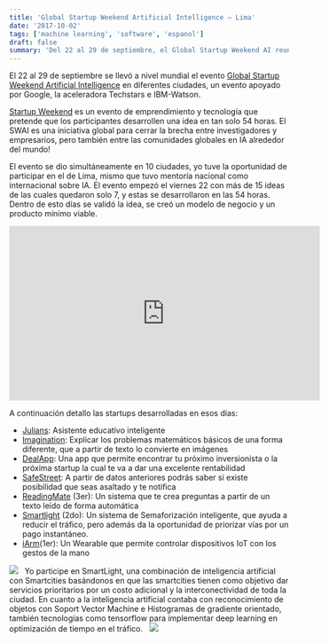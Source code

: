 ```yaml
---
title: 'Global Startup Weekend Artificial Intelligence – Lima'
date: '2017-10-02'
tags: ['machine learning', 'software', 'espanol']
draft: false
summary: 'Del 22 al 29 de septiembre, el Global Startup Weekend AI reunió a innovadores en 10 ciudades para crear startups en 54 horas. En Lima, brillaron iArm, un wearable para controlar IoT, y SmartLight, que optimiza el tráfico. 🚀🌐'
---
```


El 22 al 29 de septiembre se llevó a nivel mundial el evento [Global Startup Weekend Artificial Intelligence](https://www.globalswai.co/) en diferentes ciudades, un evento apoyado por Google, la aceleradora Techstars e IBM-Watson.

[Startup Weekend](https://startupweekend.org/) es un evento de emprendimiento y tecnología que pretende que los participantes desarrollen una idea en tan solo 54 horas. El SWAI es una iniciativa global para cerrar la brecha entre investigadores y empresarios, pero también entre las comunidades globales en IA alrededor del mundo!

El evento se dio simultáneamente en 10 ciudades, yo tuve la oportunidad de participar en el de Lima, mismo que tuvo mentoría nacional como internacional sobre IA. El evento empezó el viernes 22 con más de 15 ideas de las cuales quedaron solo 7, y estas se desarrollaron en las 54 horas. Dentro de esto días se validó la idea, se creó un modelo de negocio y un producto mínimo viable.

<iframe
  src="https://www.youtube.com/embed/8iDqBC-BqFo"
  width="560"
  height="315"
  frameborder="0"
  allowfullscreen="allowfullscreen"
></iframe>

A continuación detallo las startups desarrolladas en esos días:

- [Julians](https://www.f6s.com/julians): Asistente educativo inteligente
- [Imagination](https://www.f6s.com/imagination2.0): Explicar los problemas matemáticos básicos de una forma diferente, que a partir de texto lo convierte en imágenes
- [DealApp](https://www.f6s.com/dealapp): Una app que permite encontrar tu próximo inversionista o la próxima startup la cual te va a dar una excelente rentabilidad
- [SafeStreet](https://www.f6s.com/safestreet): A partir de datos anteriores podrás saber si existe posibilidad que seas asaltado y te notifica
- [ReadingMate](https://www.f6s.com/readingmate) (3er): Un sistema que te crea preguntas a partir de un texto leído de forma automática
- [Smartlight](https://www.f6s.com/smartlight-trafficshaping) (2do): Un sistema de Semaforización inteligente, que ayuda a reducir el tráfico, pero además da la oportunidad de priorizar vías por un pago instantáneo.
- [iArm](https://www.f6s.com/iarm)(1er): Un Wearable que permite controlar dispositivos IoT con los gestos de la mano

![](/static/images/content/2023/global-startupweekend-artificial-intelligence-lima/SWAI.jpg)   Yo participe en SmartLight, una combinación de inteligencia artificial con Smartcities basándonos en que las smartcities tienen como objetivo dar servicios prioritarios por un costo adicional y la interconectividad de toda la ciudad. En cuanto a la inteligencia artificial contaba con reconocimiento de objetos con Soport Vector Machine e Histogramas de gradiente orientado, también tecnologías como tensorflow para implementar deep learning en optimización de tiempo en el tráfico.   ![](/static/images/content/2023/global-startupweekend-artificial-intelligence-lima/21984610_169623990259431_6527559564965969920_n.jpg)
